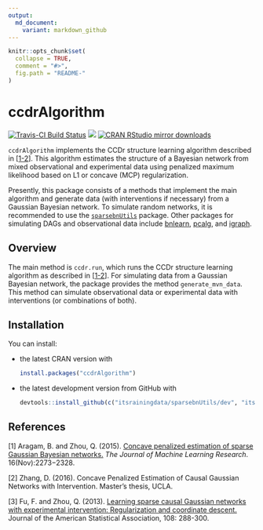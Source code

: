 ```yaml
---
output:
  md_document:
    variant: markdown_github
---
```


```r
knitr::opts_chunk$set(
  collapse = TRUE,
  comment = "#>",
  fig.path = "README-"
)
```

# ccdrAlgorithm

[![Travis-CI Build Status](https://travis-ci.org/itsrainingdata/ccdrAlgorithm.svg?branch=master)](https://travis-ci.org/itsrainingdata/ccdrAlgorithm)
[![](http://www.r-pkg.org/badges/version/ccdrAlgorithm)](http://www.r-pkg.org/pkg/ccdrAlgorithm)
[![CRAN RStudio mirror downloads](http://cranlogs.r-pkg.org/badges/ccdrAlgorithm)](http://www.r-pkg.org/pkg/ccdrAlgorithm)


`ccdrAlgorithm` implements the CCDr structure learning algorithm described in \[[1-2](#references)\]. This algorithm estimates the structure of a Bayesian network from mixed observational and experimental data using penalized maximum likelihood based on L1 or concave (MCP) regularization.

Presently, this package consists of a methods that implement the main algorithm and generate data (with interventions if necessary) from a Gaussian Bayesian network. To simulate random networks, it is recommended to use the [`sparsebnUtils`](https://cran.r-project.org/package=sparsebnUtils) package. Other packages for simulating DAGs and observational data include [bnlearn](https://cran.r-project.org/package=bnlearn), [pcalg](https://cran.r-project.org/package=pcalg), and [igraph](https://cran.r-project.org/package=igraph).

## Overview

The main method is `ccdr.run`, which runs the CCDr structure learning algorithm as described in \[[1-2](#references)\]. For simulating data from a Gaussian Bayesian network, the package provides the method `generate_mvn_data`. This method can simulate observational data or experimental data with interventions (or combinations of both).

## Installation

You can install:

* the latest CRAN version with

    ```R
    install.packages("ccdrAlgorithm")
    ````

* the latest development version from GitHub with

    ```R
    devtools::install_github(c("itsrainingdata/sparsebnUtils/dev", "itsrainingdata/ccdrAlgorithm/dev"))
    ```

## References

\[1\] Aragam, B. and Zhou, Q. (2015). [Concave penalized estimation of sparse Gaussian Bayesian networks.](http://jmlr.org/papers/v16/aragam15a.html) _The Journal of Machine Learning Research_. 16(Nov):2273−2328.

\[2\] Zhang, D. (2016). Concave Penalized Estimation of Causal Gaussian Networks with Intervention. Master’s thesis, UCLA.

\[3\] Fu, F. and Zhou, Q. (2013). [Learning sparse causal Gaussian networks with experimental intervention: Regularization and coordinate descent.](http://amstat.tandfonline.com/doi/abs/10.1080/01621459.2012.754359) Journal of the American Statistical Association, 108: 288-300.
